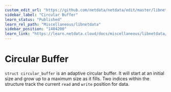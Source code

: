 ```yaml
---
custom_edit_url: "https://github.com/netdata/netdata/edit/master/libnetdata/circular_buffer/README.md"
sidebar_label: "Circular Buffer"
learn_status: "Published"
learn_rel_path: "Miscellaneous/libnetdata"
sidebar_position: "1404200"
learn_link: "https://learn.netdata.cloud/docs/miscellaneous/libnetdata/circular-buffer"
---
```



# Circular Buffer

`struct circular_buffer` is an adaptive circular buffer. It will start at an initial size
and grow up to a maximum size as it fills. Two indices within the structure track the current
`read` and `write` position for data.

